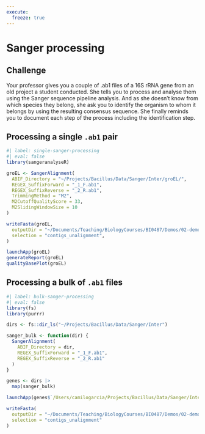 ```yaml
---
execute:
  freeze: true
---
```

# Sanger processing

::: {.callout-warning}
## Challenge {.unnumbered}
Your professor gives you a couple of .ab1 files of a 16S rRNA gene from an old project a student conducted. She tells you to process and analyse them using the Sanger sequence pipeline analysis. And as she doesn't know from which species they belong, she ask you to identify the organism to whom it belongs by using the resulting consensus sequence. She finally reminds you to document each step of the process including the identification step.

:::

## Processing a single `.ab1` pair {.unnumbered}

```r
#| label: single-sanger-processing
#| eval: false
library(sangeranalyseR)

groEL <- SangerAlignment(
  ABIF_Directory = "~/Projects/Bacillus/Data/Sanger/Inter/groEL/",
  REGEX_SuffixForward = "_1_F.ab1",
  REGEX_SuffixReverse = "_2_R.ab1",
  TrimmingMethod = "M2",
  M2CutoffQualityScore = 33,
  M2SlidingWindowSize = 10
)

writeFasta(groEL,
  outputDir = "~/Documents/Teaching/BiologyCourses/BI0487/Demos/02-demo-sangeranalysis",
  selection = "contigs_unalignment",
)

launchApp(groEL)
generateReport(groEL)
qualityBasePlot(groEL)
```

## Processing a bulk of `.ab1` files {.unnumbered}

```r
#| label: bulk-sanger-processing
#| eval: false
library(fs)
library(purrr)

dirs <- fs::dir_ls("~/Projects/Bacillus/Data/Sanger/Inter")

sanger_bulk <- function(dir) {
  SangerAlignment(
    ABIF_Directory = dir,
    REGEX_SuffixForward = "_1_F.ab1",
    REGEX_SuffixReverse = "_2_R.ab1"
  )
}

genes <- dirs |> 
  map(sanger_bulk)

launchApp(genes$`/Users/camilogarcia/Projects/Bacillus/Data/Sanger/Inter/gyrA`)

writeFasta(
  outputDir = "~/Documents/Teaching/BiologyCourses/BI0487/Demos/02-demo-sangeranalysis",
  selection = "contigs_unalignment"
)

```
